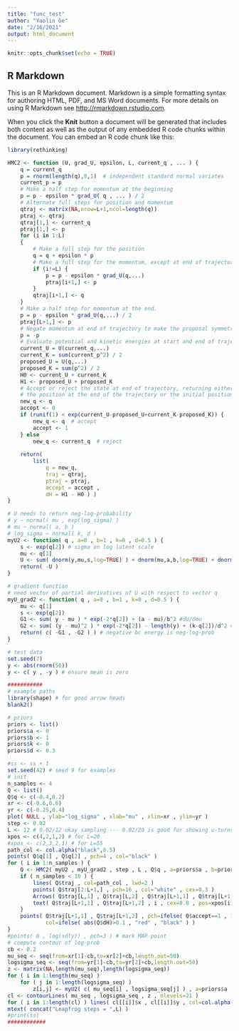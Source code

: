 ```yaml
---
title: "func_test"
author: "Yaolin Ge"
date: "2/16/2021"
output: html_document
---
```


```r
knitr::opts_chunk$set(echo = TRUE)
```

## R Markdown

This is an R Markdown document. Markdown is a simple formatting syntax for authoring HTML, PDF, and MS Word documents. For more details on using R Markdown see <http://rmarkdown.rstudio.com>.

When you click the **Knit** button a document will be generated that includes both content as well as the output of any embedded R code chunks within the document. You can embed an R code chunk like this:

```r

library(rethinking)

HMC2 <- function (U, grad_U, epsilon, L, current_q , ... ) {
    q = current_q
    p = rnorm(length(q),0,1)  # independent standard normal variates
    current_p = p
    # Make a half step for momentum at the beginning
    p = p - epsilon * grad_U( q , ... ) / 2
    # Alternate full steps for position and momentum
    qtraj <- matrix(NA,nrow=L+1,ncol=length(q))
    ptraj <- qtraj
    qtraj[1,] <- current_q
    ptraj[1,] <- p
    for (i in 1:L)
    {
        # Make a full step for the position
        q = q + epsilon * p
        # Make a full step for the momentum, except at end of trajectory
        if (i!=L) {
            p = p - epsilon * grad_U(q,...)
            ptraj[i+1,] <- p
        }
        qtraj[i+1,] <- q
    }
    # Make a half step for momentum at the end.
    p = p - epsilon * grad_U(q,...) / 2
    ptraj[L+1,] <- p
    # Negate momentum at end of trajectory to make the proposal symmetric
    p = -p
    # Evaluate potential and kinetic energies at start and end of trajectory
    current_U = U(current_q,...)
    current_K = sum(current_p^2) / 2
    proposed_U = U(q,...)
    proposed_K = sum(p^2) / 2
    H0 <- current_U + current_K
    H1 <- proposed_U + proposed_K
    # Accept or reject the state at end of trajectory, returning either
    # the position at the end of the trajectory or the initial position
    new_q <- q
    accept <- 0
    if (runif(1) < exp(current_U-proposed_U+current_K-proposed_K)) {
        new_q <- q  # accept
        accept <- 1
    } else
        new_q <- current_q  # reject
    
    return(
        list(
            q = new_q,
            traj = qtraj,
            ptraj = ptraj,
            accept = accept , 
            dH = H1 - H0 ) )
}

# U needs to return neg-log-probability
# y ~ normal( mu , exp(log_sigma) )
# mu ~ normal( a, b )
# log_sigma ~ normal( k, d )
myU2 <- function( q , a=0 , b=1 , k=0 , d=0.5 ) {
    s <- exp(q[2]) # sigma on log latent scale
    mu <- q[1]
    U <- sum( dnorm(y,mu,s,log=TRUE) ) + dnorm(mu,a,b,log=TRUE) + dnorm(q[2],k,d,log=TRUE)
    return( -U )
}

# gradient function
# need vector of partial derivatives of U with respect to vector q
myU_grad2 <- function( q , a=0 , b=1 , k=0 , d=0.5 ) {
    mu <- q[1]
    s <- exp(q[2])
    G1 <- sum( y - mu ) * exp(-2*q[2]) + (a - mu)/b^2 #dU/dmu
    G2 <- sum( (y - mu)^2 ) * exp(-2*q[2]) - length(y) + (k-q[2])/d^2 #dU/ds
    return( c( -G1 , -G2 ) ) # negative bc energy is neg-log-prob
}

# test data
set.seed(7)
y <- abs(rnorm(50))
y <- c( y , -y ) # ensure mean is zero

###########
# example paths
library(shape) # for good arrow heads
blank2()

# priors
priors <- list()
priors$a <- 0
priors$b <- 1
priors$k <- 0
priors$d <- 0.3

#ss <- ss + 1
set.seed(42) # seed 9 for examples
# init
n_samples <- 4
Q <- list()
Q$q <- c(-0.4,0.2)
xr <- c(-0.6,0.6)
yr <- c(-0.25,0.4)
plot( NULL , ylab="log_sigma" , xlab="mu" , xlim=xr , ylim=yr )
step <- 0.02
L <- 12 # 0.02/12 okay sampling --- 0.02/20 is good for showing u-turns
xpos <- c(4,2,1,2) # for L=20
#xpos <- c(2,3,2,1) # for L=55
path_col <- col.alpha("black",0.5)
points( Q$q[1] , Q$q[2] , pch=4 , col="black" )
for ( i in 1:n_samples ) {
    Q <- HMC2( myU2 , myU_grad2 , step , L , Q$q , a=priors$a , b=priors$b , k=priors$k , d=priors$d )
    if ( n_samples < 10 ) {
        lines( Q$traj , col=path_col , lwd=2 )
        points( Q$traj[2:L+1,] , pch=16 , col="white" , cex=0.3 )
        Arrows( Q$traj[L,1] , Q$traj[L,2] , Q$traj[L+1,1] , Q$traj[L+1,2] , arr.length=0.3 , arr.adj = 0.7 )
        text( Q$traj[L+1,1] , Q$traj[L+1,2] , i , cex=0.8 , pos=xpos[i] , offset=0.4 )
    }
    points( Q$traj[L+1,1] , Q$traj[L+1,2] , pch=ifelse( Q$accept==1 , 16 , 1 ) , 
            col=ifelse( abs(Q$dH)>0.1 , "red" , "black" ) )
}
#points( 0 , log(sd(y)) , pch=3 ) # mark MAP point
# compute contour of log-prob
cb <- 0.2
mu_seq <- seq(from=xr[1]-cb,to=xr[2]+cb,length.out=50) 
logsigma_seq <- seq(from=yr[1]-cb,to=yr[2]+cb,length.out=50)
z <- matrix(NA,length(mu_seq),length(logsigma_seq))
for ( i in 1:length(mu_seq) )
    for ( j in 1:length(logsigma_seq) )
        z[i,j] <- myU2( c( mu_seq[i] , logsigma_seq[j] ) , a=priors$a , b=priors$b , k=priors$k , d=priors$d )
cl <- contourLines( mu_seq , logsigma_seq , z , nlevels=21 )
for ( i in 1:length(cl) ) lines( cl[[i]]$x , cl[[i]]$y , col=col.alpha("black",0.5) , lwd=0.5 )
mtext( concat("Leapfrog steps = ",L) )
#print(ss)
############
```
